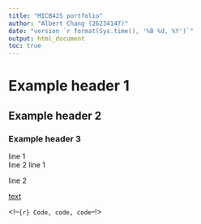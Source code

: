 ```yaml
---
title: "MICB425 portfolio"
author: "Albert Chang (26234147)"
date: "version `r format(Sys.time(), '%B %d, %Y')`"
output: html_document 
toc: true
---
```


# Example header 1
## Example header 2
### Example header 3

line 1  
line 2
line 1

line 2


[text](https://github.com/EDUCE-UBC/MICB425)


<!-- ![Image title](~/Documents/MICB425_portfolio/image.png){width=50%} -->

<!--```{r}
Code, code, code
```--!>

<!-- #Create 2 lists of numbers -->
<!-- list1 = c(1,2,3) -->
<!-- list2 = c(4,5,6) -->

<!-- #Plot list1 vs. list2 -->
<!-- plot(x=list1, y=list2) -->

